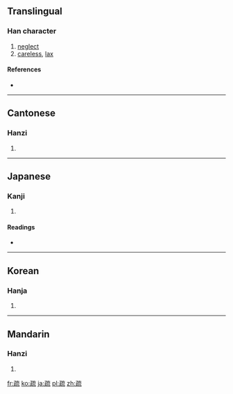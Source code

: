 {{also|踈}}
==Translingual==

===Han character===
{{Han char|rn=103|rad=疋|as=07|sn=12|four=1011<sub>3</sub>|canj=弓一卜戈山 (NMYIU)}}

# [[neglect]]
# [[careless]], [[lax]]

====References====
* {{Han ref|kx=0767.230|dkj=22000|dj=1178.020|hdz=42750.020|uh=758F|ud=30095|bh=B2A8|bd=45736}}

----

==Cantonese==

===Hanzi===
{{yue-hanzi|jyut=|y=so1}}

# {{defn|Cantonese|sort=疋07}}

----

==Japanese==

===Kanji===
{{ja-kanji|grade=|rs=疋07}}

# {{defn|Japanese|sort=疋07}}

====Readings====
* {{ja-readings|on=[[そ]] (so), [[しょ]] (sho)|kun=[[とおる]] (tooru), [[うとい]] (utoi), [[まばら]] (mabara)|nanori=}}

----

==Korean==

===Hanja===
{{ko-hanja|hangeul=소|eumhun=|rv=so|mr=so|y=so}}

# {{defn|Korean|sort=疋07}}

----

==Mandarin==

===Hanzi===
{{cmn-hanzi|pin=[[shū]] ([[shu1]]), [[shù]] ([[shu4]])|wg=shu<sup>1</sup>, shu<sup>4</sup>}}

# {{defn|Mandarin|sort=疋07}}

[[fr:疏]]
[[ko:疏]]
[[ja:疏]]
[[pl:疏]]
[[zh:疏]]